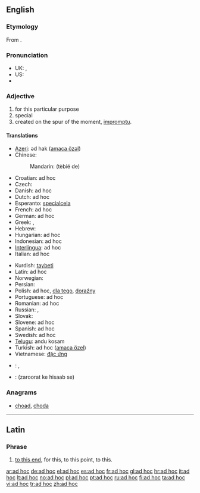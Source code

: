 {{wikipedia}}
==English==

===Etymology===
From {{etyl|NL.|en}} {{term|ad hoc||for this|lang=la}}.

===Pronunciation===

* UK: {{IPA|/ˌæd ˈhɒk/}}, {{SAMPA|/%{d"hQk/}}
* US: {{IPA|/ˌæd ˈhɑːk/|/ˌæd ˈhɔk/|/ˌɑd ˈhɑːk/|/ˌæd ˈhak/}}
* {{audio|en-us-ad hoc.ogg|Audio (US)}}

===Adjective===
{{infl|en|adjective|head=[[ad#Latin|ad]] [[hoc#Latin|hoc]]}}

# for this particular purpose
# special
# created on the spur of the moment, [[impromptu]].

====Translations====
{{trans-top|for this particular purpose}}
* [[Azeri]]: әd hak ([[amaca özәl]])
* Chinese:
*: Mandarin: {{zh-ts|[[特别]]的|[[特别]]的}} (tèbié de)
* Croatian: ad hoc
* Czech: {{t-|cs|ad hoc}}
* Danish: ad hoc
* Dutch: ad hoc
* Esperanto: [[specialcela]]
* French: ad hoc
* German: ad hoc
* Greek: {{t|el|επί τούτου}}, {{t+|el|επί τούτω}}
* Hebrew: {{t+|he|אד הוק}}
* Hungarian: ad hoc
* Indonesian: ad hoc
* [[Interlingua]]: ad hoc
* Italian: ad hoc
{{trans-mid}}
* Kurdish: [[taybeti]]
* Latin: ad hoc
* Norwegian: {{t+|no|ad hoc}}
* Persian: {{t-|fa|ویژه|xs=Persian}}
* Polish: ad hoc, [[dla tego]], [[doraźny]] {{m}}
* Portuguese: ad hoc
* Romanian: ad hoc
* Russian: {{t|ru|по месту}}, {{t+|ru|ситуационно}}
* Slovak: {{t-|sk|ad hoc}}
* Slovene: ad hoc
* Spanish: ad hoc
* Swedish: ad hoc
* [[Telugu]]: andu kosam
* Turkish: ad hoc ([[amaca özel]])
* Vietnamese: [[đặc ứng]]
{{trans-bottom}}

{{checktrans-top}}
* {{ttbc|Arabic}}: {{Arab|[[حصري]]}}, {{Arab|[[حصريا]]}}
* {{ttbc|Hindi}}: (zaroorat ke hisaab se)
{{checktrans-bottom}}

===Anagrams===
* {{alphagram|acdho}} [[choad#English|choad]], [[choda#English|choda]]

----

==Latin==

===Phrase===
{{infl|la|phrase|head=[[ad#Latin|ad]] [[hoc#Latin|hoc]]}}

# [[to this end]], for this, to this point, to this.

[[ar:ad hoc]]
[[de:ad hoc]]
[[el:ad hoc]]
[[es:ad hoc]]
[[fr:ad hoc]]
[[gl:ad hoc]]
[[hr:ad hoc]]
[[it:ad hoc]]
[[lt:ad hoc]]
[[no:ad hoc]]
[[pl:ad hoc]]
[[pt:ad hoc]]
[[ru:ad hoc]]
[[fi:ad hoc]]
[[ta:ad hoc]]
[[vi:ad hoc]]
[[tr:ad hoc]]
[[zh:ad hoc]]